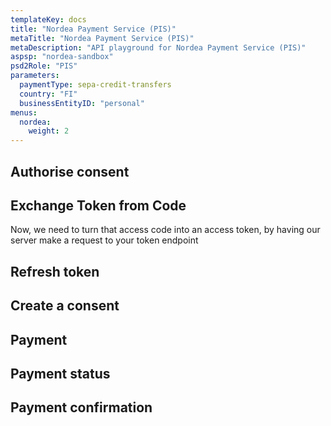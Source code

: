 ```yaml
---
templateKey: docs
title: "Nordea Payment Service (PIS)"
metaTitle: "Nordea Payment Service (PIS)"
metaDescription: "API playground for Nordea Payment Service (PIS)"
aspsp: "nordea-sandbox"
psd2Role: "PIS"
parameters:
  paymentType: sepa-credit-transfers
  country: "FI"
  businessEntityID: "personal"
menus:
  nordea: 
    weight: 2
---
```






  <step>

  ## Authorise consent

  <AuthoriseStep/>
  </step>
  <step>

  ## Exchange Token from Code

  <CreateToken/>
  Now, we need to turn that access code into an access token, by having our server make a request to your token endpoint
  </step>
  <step>

  ## Refresh token

  <RefreshToken/>
  </step>
  <step>

  ## Create a consent

  <StepInitiatePayment requestOverride={nordeaPISPRequestOverride} />
  </step>
  <step>

  ## Payment

  <StepPayment/>
  </step>
  <step>

  ## Payment status

  <StepPaymentStatus/>
  </step>
  <step>

  ## Payment confirmation

  <StepPaymentConfirmation />
  </step>

